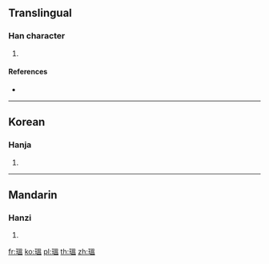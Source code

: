 {{character info/new}}
==Translingual==

===Han character===
{{Han char|rn=96|rad=玉|as=10|sn=14|four=|canj=MGABT,MGWOT}}

# {{defn|Han|sort=玉10}}

====References====
* {{Han ref|kx=0739.030|dkj=21151|dj=1149.100|hdz=21131.010|uh=7465|ud=29797}}

----

==Korean==

===Hanja===
{{ko-hanja|hangeul=온|eumhun=|rv=on|mr=on|y=on}}

# {{defn|lang=ko|sort=玉10}}

----

==Mandarin==

===Hanzi===
{{cmn-hanzi|pin=[[wēn]] ([[wen1]])|wg=wen<sup>1</sup>}}

# {{defn|lang=cmn|sort=玉10}}

[[fr:瑥]]
[[ko:瑥]]
[[pl:瑥]]
[[th:瑥]]
[[zh:瑥]]